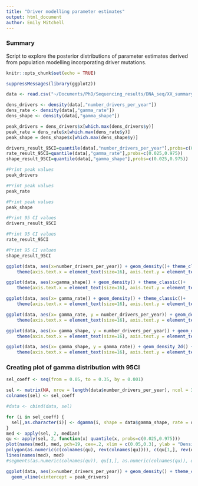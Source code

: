 ```yaml
---
title: "Driver modelling parameter estimates"
output: html_document
author: Emily Mitchell
---
```


### Summary

Script to explore the posterior distributions of parameter estimates derived from population modelling incorporating driver mutations.

```r
knitr::opts_chunk$set(echo = TRUE)
```

```r
suppressMessages(library(ggplot2))
```

```r
data <- read.csv("~/Documents/PhD/Sequencing_results/DNA_seq/XX_summary/driver_modelling/PPC_output/data/Hierarchical_ABC_tol_0.02.csv", stringsAsFactors = FALSE)
```

```r
dens_drivers <- density(data[,"number_drivers_per_year"])
dens_rate <- density(data[,"gamma_rate"])
dens_shape <- density(data[,"gamma_shape"])

peak_drivers = dens_drivers$x[which.max(dens_drivers$y)]
peak_rate = dens_rate$x[which.max(dens_rate$y)]
peak_shape = dens_shape$x[which.max(dens_shape$y)]

drivers_result_95CI=quantile(data[,"number_drivers_per_year"],probs=c(0.025,0.975))
rate_result_95CI=quantile(data[,"gamma_rate"],probs=c(0.025,0.975))
shape_result_95CI=quantile(data[,"gamma_shape"],probs=c(0.025,0.975))
```

```r
#Print peak values
peak_drivers
```

```r
#Print peak values
peak_rate
```

```r
#Print peak values
peak_shape
```

```r
#Print 95 CI values
drivers_result_95CI
```

```r
#Print 95 CI values
rate_result_95CI
```

```r
#Print 95 CI values
shape_result_95CI
```


```r
ggplot(data, aes(x=number_drivers_per_year)) + geom_density()+ theme_classic()+
    theme(axis.text.x = element_text(size=16), axis.text.y = element_text(size=16),axis.title.x = element_text(size=24),axis.title.y = element_text(size=24))
```

```r
ggplot(data, aes(x=gamma_shape)) + geom_density() + theme_classic()+
    theme(axis.text.x = element_text(size=16), axis.text.y = element_text(size=16),axis.title.x = element_text(size=24),axis.title.y = element_text(size=24))
```

```r
ggplot(data, aes(x= gamma_rate)) + geom_density() + theme_classic()+
    theme(axis.text.x = element_text(size=16), axis.text.y = element_text(size=16),axis.title.x = element_text(size=24),axis.title.y = element_text(size=24))
```

```r
ggplot(data, aes(x= gamma_rate, y = number_drivers_per_year)) + geom_density_2d() + theme_classic()+
    theme(axis.text.x = element_text(size=16), axis.text.y = element_text(size=16),axis.title.x = element_text(size=24),axis.title.y = element_text(size=24))
```

```r
ggplot(data, aes(x= gamma_shape, y = number_drivers_per_year)) + geom_density_2d() + theme_classic()+
    theme(axis.text.x = element_text(size=16), axis.text.y = element_text(size=16),axis.title.x = element_text(size=24),axis.title.y = element_text(size=24))
```


```r
ggplot(data, aes(x= gamma_shape, y = gamma_rate)) + geom_density_2d() + theme_classic() +
    theme(axis.text.x = element_text(size=16), axis.text.y = element_text(size=16),axis.title.x = element_text(size=24),axis.title.y = element_text(size=24))
```


### Creating plot of gamma distribution with 95CI
```r
sel_coeff <- seq(from = 0.05, to = 0.35, by = 0.001)

sel <- matrix(NA, nrow = length(data$number_drivers_per_year), ncol = 301)
colnames(sel) <- sel_coeff

#data <- cbind(data, sel)

for (i in sel_coeff) {
  sel[,as.character(i)] <- dgamma(i, shape = data$gamma_shape, rate = data$gamma_rate)
}
med <- apply(sel, 2, median)
qu <- apply(sel, 2, function(x) quantile(x, probs=c(0.025,0.975)))
plot(names(med), med, pch=19, cex=.2, xlim = c(0.05,0.3), ylab = "Density", xlab = "Fitness effect (%)") #ylim=c(0,max(qu)))
polygon(as.numeric(c(colnames(qu), rev(colnames(qu)))), c(qu[1,], rev(qu[2,])), col="grey", border=NA)
lines(names(med), med)
#segments(as.numeric(colnames(qu)), qu[1,], as.numeric(colnames(qu)), qu[2,], col="grey", lwd=0.4)
```


```r
ggplot(data, aes(x=number_drivers_per_year)) + geom_density() + theme_classic()+
  geom_vline(xintercept = peak_drivers)
```






